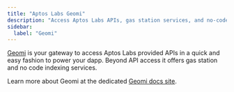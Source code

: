 ```yaml
---
title: "Aptos Labs Geomi"
description: "Access Aptos Labs APIs, gas station services, and no-code indexing through the Geomi developer portal"
sidebar:
  label: "Geomi"
---
```


[Geomi](https://geomi.dev) is your gateway to access Aptos Labs provided APIs in a quick and easy fashion to power your dapp. Beyond API access it offers gas station and no code indexing services.

Learn more about Geomi at the dedicated [Geomi docs site](https://geomi.dev/docs).
